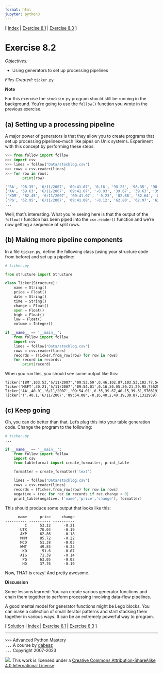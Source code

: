 ```yaml
---
format: html
jupyter: python3
---
```

\[ [Index](index.md) | [Exercise 8.1](ex8_1.md) | [Exercise 8.3](ex8_3.md) \]

# Exercise 8.2

*Objectives:*

- Using generators to set up processing pipelines

*Files Created:* `ticker.py`

**Note**

For this exercise the `stocksim.py` program should still be
running in the background.  You're going to use the `follow()`
function you wrote in the previous exercise.

## (a) Setting up a processing pipeline

A major power of generators is that they allow you to create programs
that set up processing pipelines--much like pipes on Unix systems.
Experiment with this concept by performing these steps:

```python
>>> from follow import follow
>>> import csv
>>> lines = follow('Data/stocklog.csv')
>>> rows = csv.reader(lines)
>>> for row in rows:
        print(row)

['BA', '98.35', '6/11/2007', '09:41.07', '0.16', '98.25', '98.35', '98.31', '158148']
['AA', '39.63', '6/11/2007', '09:41.07', '-0.03', '39.67', '39.63', '39.31', '270224']
['XOM', '82.45', '6/11/2007', '09:41.07', '-0.23', '82.68', '82.64', '82.41', '748062']
['PG', '62.95', '6/11/2007', '09:41.08', '-0.12', '62.80', '62.97', '62.61', '454327']
...
```

Well, that's interesting.  What you're seeing here is that the output of the
`follow()` function has been piped into the `csv.reader()` function and we're
now getting a sequence of split rows.   

## (b) Making more pipeline components

In a file `ticker.py`, define the following class (using your structure code from before) and set up
a pipeline:

```python
# ticker.py

from structure import Structure

class Ticker(Structure):
    name = String()
    price = Float()
    date = String()
    time = String()
    change = Float()
    open = Float()
    high = Float()
    low = Float()
    volume = Integer()

if __name__ == '__main__':
    from follow import follow
    import csv
    lines = follow('Data/stocklog.csv')
    rows = csv.reader(lines)
    records = (Ticker.from_row(row) for row in rows)
    for record in records:
        print(record)
```

When you run this, you should see some output like this:

    Ticker('IBM',103.53,'6/11/2007','09:53.59',0.46,102.87,103.53,102.77,541633)
    Ticker('MSFT',30.21,'6/11/2007','09:54.01',0.16,30.05,30.21,29.95,7562516)
    Ticker('AA',40.01,'6/11/2007','09:54.01',0.35,39.67,40.15,39.31,576619)
    Ticker('T',40.1,'6/11/2007','09:54.08',-0.16,40.2,40.19,39.87,1312959)

## (c) Keep going

Oh, you can do better than that.  Let's plug this into your table generation code. Change
the program to the following:

```python
# ticker.py
...

if __name__ == '__main__':
    from follow import follow
    import csv
    from tableformat import create_formatter, print_table

    formatter = create_formatter('text')

    lines = follow('Data/stocklog.csv')
    rows = csv.reader(lines)
    records = (Ticker.from_row(row) for row in rows)
    negative = (rec for rec in records if rec.change < 0)
    print_table(negative, ['name','price','change'], formatter)
```

This should produce some output that looks like this:

          name      price     change 
    ---------- ---------- ---------- 
             C      53.12      -0.21 
           UTX      70.04      -0.19 
           AXP      62.86      -0.18 
           MMM      85.72      -0.22 
           MCD      51.38      -0.03 
           WMT      49.85      -0.23 
            KO       51.6      -0.07 
           AIG      71.39      -0.14 
            PG      63.05      -0.02 
            HD      37.76      -0.19 

Now, THAT is crazy! And pretty awesome.

**Discussion**

Some lessons learned: You can create various generator functions and
chain them together to perform processing involving data-flow
pipelines.  

A good mental model for generator functions might be Lego blocks.
You can make a collection of small iterator patterns and start
stacking them together in various ways.  It can be an extremely powerful way to program.

\[ [Solution](soln8_2.md) | [Index](index.md) | [Exercise 8.1](ex8_1.md) | [Exercise 8.3](ex8_3.md) \]

----
`>>>` Advanced Python Mastery  
`...` A course by [dabeaz](https://www.dabeaz.com)  
`...` Copyright 2007-2023  

![](https://i.creativecommons.org/l/by-sa/4.0/88x31.png). This work is licensed under a [Creative Commons Attribution-ShareAlike 4.0 International License](http://creativecommons.org/licenses/by-sa/4.0/)
